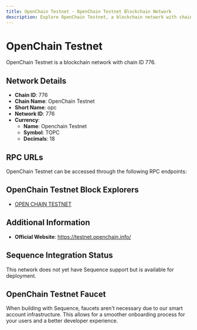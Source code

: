 ```yaml
--- 
title: OpenChain Testnet - OpenChain Testnet Blockchain Network
description: Explore OpenChain Testnet, a blockchain network with chain ID 776. Learn about its native currency, Openchain Testnet, and how to interact with the network.
---
```


# OpenChain Testnet

OpenChain Testnet is a blockchain network with chain ID 776.

## Network Details

- **Chain ID**: 776
- **Chain Name**: OpenChain Testnet
- **Short Name**: opc
- **Network ID**: 776
- **Currency**: 
  - **Name**: Openchain Testnet
  - **Symbol**: TOPC
  - **Decimals**: 18

## RPC URLs

OpenChain Testnet can be accessed through the following RPC endpoints:



## OpenChain Testnet Block Explorers

- [OPEN CHAIN TESTNET](https://testnet.openchain.info)

## Additional Information

- **Official Website**: https://testnet.openchain.info/

## Sequence Integration Status

This network does not yet have Sequence support but is available for deployment.

## OpenChain Testnet Faucet

When building with Sequence, faucets aren't necessary due to our smart account infrastructure. This allows for a smoother onboarding process for your users and a better developer experience.
